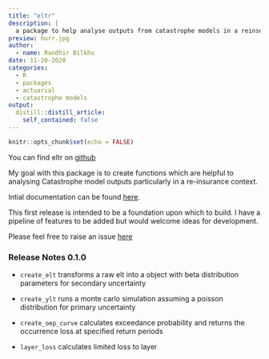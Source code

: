 ```yaml
---
title: "eltr"
description: |
  a package to help analyse outputs from catastrophe models in a reinsurance context   
preview: hurr.jpg
author:
  - name: Randhir Bilkhu
date: 11-20-2020
categories:
  - R
  - packages
  - actuarial
  - catastrophe models
output:
  distill::distill_article:
    self_contained: false
---
```



```r
knitr::opts_chunk$set(echo = FALSE)
```

You can find eltr on [github](https://github.com/RandhirBilkhu/eltr)

My goal with this package is to create functions which are helpful to analysing Catastrophe model outputs particularly in a re-insurance context. 

Intial documentation can be found [here](https://randhirbilkhu.github.io/eltr/).

This first release is intended to be a foundation upon which to build. I have a pipeline of features to be added but would welcome ideas for development.

Please feel free to raise an issue [here](https://github.com/RandhirBilkhu/eltr/issues)

### Release Notes 0.1.0

* `create_elt` transforms a raw elt into a object with beta distribution parameters for secondary uncertainty

* `create_ylt` runs a monte carlo simulation assuming a poisson distribution for primary uncertainty

* `create_oep_curve` calculates exceedance probability and returns the occurrence loss at specified return periods

* `layer_loss` calculates limited loss to layer


